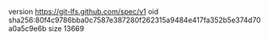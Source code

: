 version https://git-lfs.github.com/spec/v1
oid sha256:80f4c9786bba0c7587e387280f262315a9484e417fa352b5e374d70a0a5c9e6b
size 13669
